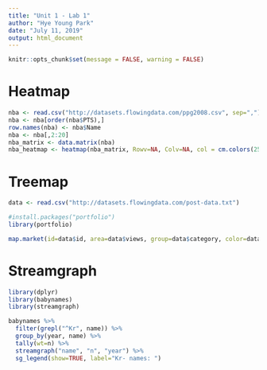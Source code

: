 ---
title: "Unit 1 - Lab 1"
author: "Hye Young Park"
date: "July 11, 2019"
output: html_document
---

```{r setup, include = FALSE}
knitr::opts_chunk$set(message = FALSE, warning = FALSE)
```


# Heatmap

```{r}
nba <- read.csv("http://datasets.flowingdata.com/ppg2008.csv", sep=",")
nba <- nba[order(nba$PTS),]
row.names(nba) <- nba$Name
nba <- nba[,2:20]
nba_matrix <- data.matrix(nba)
nba_heatmap <- heatmap(nba_matrix, Rowv=NA, Colv=NA, col = cm.colors(256), scale="column", margins=c(5,10))
```

# Treemap

```{r}
data <- read.csv("http://datasets.flowingdata.com/post-data.txt")
```

```{r}
#install.packages("portfolio")
library(portfolio)
```

```{r}
map.market(id=data$id, area=data$views, group=data$category, color=data$comments, main="FlowingData Map")
```

# Streamgraph

```{r}
library(dplyr)
library(babynames)
library(streamgraph)

babynames %>%
  filter(grepl("^Kr", name)) %>%
  group_by(year, name) %>%
  tally(wt=n) %>%
  streamgraph("name", "n", "year") %>%
  sg_legend(show=TRUE, label="Kr- names: ")
```




